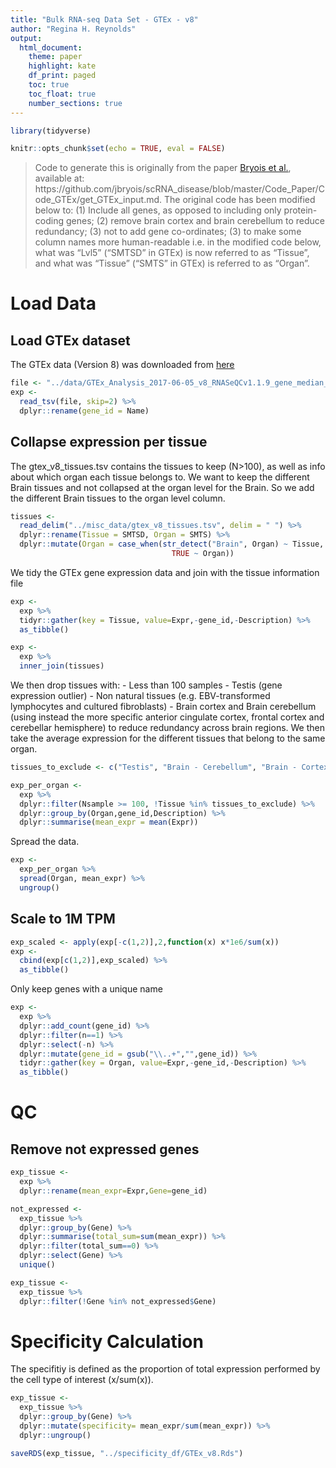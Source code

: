 ```yaml
---
title: "Bulk RNA-seq Data Set - GTEx - v8"
author: "Regina H. Reynolds"
output: 
  html_document:
    theme: paper
    highlight: kate
    df_print: paged
    toc: true
    toc_float: true
    number_sections: true
---
```


```r

library(tidyverse)

knitr::opts_chunk$set(echo = TRUE, eval = FALSE)
```

> Code to generate this is originally from the paper [Bryois et al.](https://www.nature.com/articles/s41588-020-0610-9), available at: https://github.com/jbryois/scRNA_disease/blob/master/Code_Paper/Code_GTEx/get_GTEx_input.md. The original code has been modified below to: (1) Include all genes, as opposed to including only protein-coding genes; (2) remove brain cortex and brain cerebellum to reduce redundancy; (3) not to add gene co-ordinates; (3) to make some column names more human-readable i.e. in the modified code below, what was "Lvl5" ("SMTSD" in GTEx) is now referred to as "Tissue", and what was "Tissue" ("SMTS" in GTEx) is referred to as "Organ".

# Load Data

## Load GTEx dataset

The GTEx data (Version 8) was downloaded from [here](https://gtexportal.org)

```r
file <- "../data/GTEx_Analysis_2017-06-05_v8_RNASeQCv1.1.9_gene_median_tpm.gct.gz"
exp <- 
  read_tsv(file, skip=2) %>% 
  dplyr::rename(gene_id = Name)

```

## Collapse expression per tissue

The gtex_v8_tissues.tsv contains the tissues to keep (N>100), as well as info about which organ each tissue belongs to. We want to keep the different Brain tissues and not collapsed at the organ level for the Brain. So we add the different Brain tissues to the organ level column.

```r
tissues <-
  read_delim("../misc_data/gtex_v8_tissues.tsv", delim = " ") %>% 
  dplyr::rename(Tissue = SMTSD, Organ = SMTS) %>% 
  dplyr::mutate(Organ = case_when(str_detect("Brain", Organ) ~ Tissue,
                                    TRUE ~ Organ))

```

We tidy the GTEx gene expression data and join with the tissue information file

```r

exp <- 
  exp %>% 
  tidyr::gather(key = Tissue, value=Expr,-gene_id,-Description) %>% 
  as_tibble()

exp <- 
  exp %>% 
  inner_join(tissues)
```

We then drop tissues with: 
    - Less than 100 samples
    - Testis (gene expression outlier)
    - Non natural tissues (e.g. EBV-transformed lymphocytes and cultured fibroblasts)
    - Brain cortex and Brain cerebellum (using instead the more specific anterior cingulate cortex, frontal cortex and cerebellar hemisphere) to reduce redundancy across brain regions.
We then take the average expression for the different tissues that belong to the same organ.

```r

tissues_to_exclude <- c("Testis", "Brain - Cerebellum", "Brain - Cortex", "Cells - EBV-transformed lymphocytes", "Cells - Cultured fibroblasts")

exp_per_organ <- 
  exp %>% 
  dplyr::filter(Nsample >= 100, !Tissue %in% tissues_to_exclude) %>%
  dplyr::group_by(Organ,gene_id,Description) %>% 
  dplyr::summarise(mean_expr = mean(Expr))

```

Spread the data.

```r
exp <- 
  exp_per_organ %>% 
  spread(Organ, mean_expr) %>% 
  ungroup()

```

## Scale to 1M TPM

```r

exp_scaled <- apply(exp[-c(1,2)],2,function(x) x*1e6/sum(x))
exp <- 
  cbind(exp[c(1,2)],exp_scaled) %>% 
  as_tibble()

```

Only keep genes with a unique name

```R
exp <- 
  exp %>% 
  dplyr::add_count(gene_id) %>% 
  dplyr::filter(n==1) %>%
  dplyr::select(-n) %>%
  dplyr::mutate(gene_id = gsub("\\..+","",gene_id)) %>%
  tidyr::gather(key = Organ, value=Expr,-gene_id,-Description) %>% 
  as_tibble()
```

# QC

## Remove not expressed genes

```R

exp_tissue <- 
  exp %>% 
  dplyr::rename(mean_expr=Expr,Gene=gene_id)

not_expressed <- 
  exp_tissue %>% 
  dplyr::group_by(Gene) %>% 
  dplyr::summarise(total_sum=sum(mean_expr)) %>% 
  dplyr::filter(total_sum==0) %>% 
  dplyr::select(Gene) %>% 
  unique() 

exp_tissue <- 
  exp_tissue %>% 
  dplyr::filter(!Gene %in% not_expressed$Gene)

```

# Specificity Calculation

The specifitiy is defined as the proportion of total expression performed by the cell type of interest (x/sum(x)).

```R
exp_tissue <- 
  exp_tissue %>% 
  dplyr::group_by(Gene) %>% 
  dplyr::mutate(specificity= mean_expr/sum(mean_expr)) %>% 
  dplyr::ungroup()

saveRDS(exp_tissue, "../specificity_df/GTEx_v8.Rds")
```
